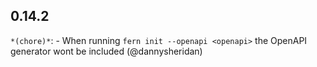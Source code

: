 ## 0.14.2
`*(chore)*`: - When running `fern init --openapi <openapi>` the OpenAPI generator wont be included (@dannysheridan) 

